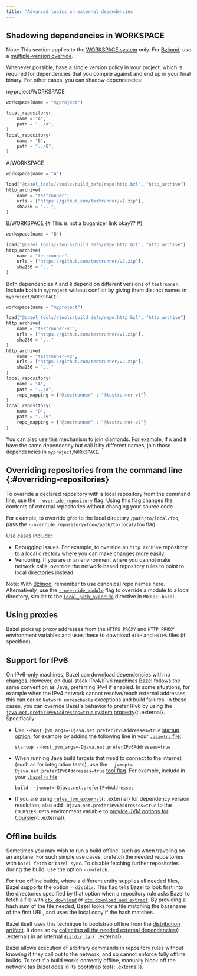 ```yaml
---
title: 'Advanced topics on external dependencies'
---
```


## Shadowing dependencies in WORKSPACE

Note: This section applies to the [WORKSPACE
system](/external/overview#workspace-system) only. For
[Bzlmod](/versions/7.6.0/external/overview#bzlmod), use a [multiple-version
override](/external/module#multiple-version_override).

Whenever possible, have a single version policy in your project, which is
required for dependencies that you compile against and end up in your final
binary. For other cases, you can shadow dependencies:

myproject/WORKSPACE

```python
workspace(name = "myproject")

local_repository(
    name = "A",
    path = "../A",
)
local_repository(
    name = "B",
    path = "../B",
)
```

A/WORKSPACE

```python
workspace(name = "A")

load("@bazel_tools//tools/build_defs/repo:http.bzl", "http_archive")
http_archive(
    name = "testrunner",
    urls = ["https://github.com/testrunner/v1.zip"],
    sha256 = "...",
)
```

B/WORKSPACE {# This is not a buganizer link okay?? #}

```python
workspace(name = "B")

load("@bazel_tools//tools/build_defs/repo:http.bzl", "http_archive")
http_archive(
    name = "testrunner",
    urls = ["https://github.com/testrunner/v2.zip"],
    sha256 = "..."
)
```

Both dependencies `A` and `B` depend on different versions of `testrunner`.
Include both in `myproject` without conflict by giving them distinct names in
`myproject/WORKSPACE`:

```python
workspace(name = "myproject")

load("@bazel_tools//tools/build_defs/repo:http.bzl", "http_archive")
http_archive(
    name = "testrunner-v1",
    urls = ["https://github.com/testrunner/v1.zip"],
    sha256 = "..."
)
http_archive(
    name = "testrunner-v2",
    urls = ["https://github.com/testrunner/v2.zip"],
    sha256 = "..."
)
local_repository(
    name = "A",
    path = "../A",
    repo_mapping = {"@testrunner" : "@testrunner-v1"}
)
local_repository(
    name = "B",
    path = "../B",
    repo_mapping = {"@testrunner" : "@testrunner-v2"}
)
```

You can also use this mechanism to join diamonds. For example, if `A` and `B`
have the same dependency but call it by different names, join those dependencies
in `myproject/WORKSPACE`.

## Overriding repositories from the command line {:#overriding-repositories}

To override a declared repository with a local repository from the command line,
use the
[`--override_repository`](/versions/7.6.0/reference/command-line-reference#flag--override_repository)
flag. Using this flag changes the contents of external repositories without
changing your source code.

For example, to override `@foo` to the local directory `/path/to/local/foo`,
pass the `--override_repository=foo=/path/to/local/foo` flag.

Use cases include:

*   Debugging issues. For example, to override an `http_archive` repository to a
    local directory where you can make changes more easily.
*   Vendoring. If you are in an environment where you cannot make network calls,
    override the network-based repository rules to point to local directories
    instead.

Note: With [Bzlmod](/versions/7.6.0/external/overview#bzlmod), remember to use canonical repo
names here. Alternatively, use the
[`--override_module`](/versions/7.6.0/reference/command-line-reference#flag--override_module)
flag to override a module to a local directory, similar to the
[`local_path_override`](/versions/7.6.0/rules/lib/globals/module#local_path_override) directive in
`MODULE.bazel`.

## Using proxies

Bazel picks up proxy addresses from the `HTTPS_PROXY` and `HTTP_PROXY`
environment variables and uses these to download `HTTP` and `HTTPS` files (if
specified).

## Support for IPv6

On IPv6-only machines, Bazel can download dependencies with no changes. However,
on dual-stack IPv4/IPv6 machines Bazel follows the same convention as Java,
preferring IPv4 if enabled. In some situations, for example when the IPv4
network cannot resolve/reach external addresses, this can cause `Network
unreachable` exceptions and build failures. In these cases, you can override
Bazel's behavior to prefer IPv6 by using the
[`java.net.preferIPv6Addresses=true` system
property](https://docs.oracle.com/javase/8/docs/api/java/net/doc-files/net-properties.html){: .external}.
Specifically:

*   Use `--host_jvm_args=-Djava.net.preferIPv6Addresses=true` [startup
    option](/docs/user-manual#startup-options), for example by adding the
    following line in your [`.bazelrc` file](/versions/7.6.0/run/bazelrc):

    `startup --host_jvm_args=-Djava.net.preferIPv6Addresses=true`

*   When running Java build targets that need to connect to the internet (such
    as for integration tests), use the
    `--jvmopt=-Djava.net.preferIPv6Addresses=true` [tool
    flag](/docs/user-manual#jvmopt). For example, include in your [`.bazelrc`
    file](/run/bazelrc):

    `build --jvmopt=-Djava.net.preferIPv6Addresses`

*   If you are using [`rules_jvm_external`](https://github.com/bazelbuild/rules_jvm_external){: .external}
    for dependency version resolution, also add
    `-Djava.net.preferIPv6Addresses=true` to the `COURSIER_OPTS` environment
    variable to [provide JVM options for
    Coursier](https://github.com/bazelbuild/rules_jvm_external#provide-jvm-options-for-coursier-with-coursier_opts){: .external}.

## Offline builds

Sometimes you may wish to run a build offline, such as when traveling on an
airplane. For such simple use cases, prefetch the needed repositories with
`bazel fetch` or `bazel sync`. To disable fetching further repositories during
the build, use the option `--nofetch`.

For true offline builds, where a different entity supplies all needed files,
Bazel supports the option `--distdir`. This flag tells Bazel to look first into
the directories specified by that option when a repository rule asks Bazel to
fetch a file with [`ctx.download`](/versions/7.6.0/rules/lib/builtins/repository_ctx#download) or
[`ctx.download_and_extract`](/versions/7.6.0/rules/lib/builtins/repository_ctx#download_and_extract). By
providing a hash sum of the file needed, Bazel looks for a file matching the
basename of the first URL, and uses the local copy if the hash matches.

Bazel itself uses this technique to bootstrap offline from the [distribution
artifact](https://github.com/bazelbuild/bazel-website/blob/master/designs/_posts/2016-10-11-distribution-artifact.md).
It does so by [collecting all the needed external
dependencies](https://github.com/bazelbuild/bazel/blob/5cfa0303d6ac3b5bd031ff60272ce80a704af8c2/WORKSPACE#L116){: .external}
in an internal
[`distdir_tar`](https://github.com/bazelbuild/bazel/blob/5cfa0303d6ac3b5bd031ff60272ce80a704af8c2/distdir.bzl#L44){: .external}.

Bazel allows execution of arbitrary commands in repository rules without knowing
if they call out to the network, and so cannot enforce fully offline builds. To
test if a build works correctly offline, manually block off the network (as
Bazel does in its [bootstrap
test](https://cs.opensource.google/bazel/bazel/+/master:src/test/shell/bazel/BUILD;l=1073;drc=88c426e73cc0eb0a41c0d7995e36acd94e7c9a48){: .external}).